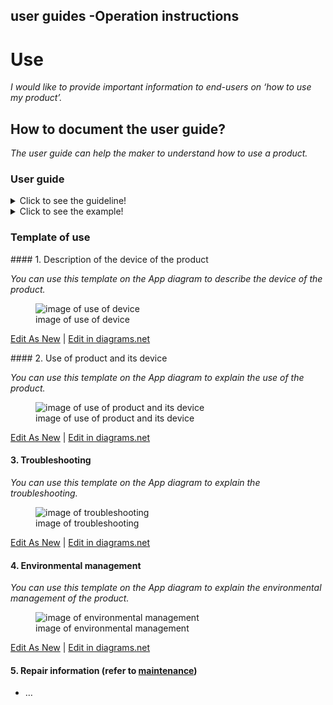 ## user guides -Operation instructions

# **Use**

*I would like to provide important information to end-users on 'how to use my product'.*

## **How to document the user guide?**

*The user guide can help the maker to understand how to use a product.* 

### **User guide** 
<details>
  <summary>Click to see the guideline!</summary>
 
 - **Definition:** *The user guide consists of information that allows end-users to operate the product properly, it helps non-technical people pinpoint and solve simple problems without expert assistance.*

  ```
What should include the documentation of the user guide? 

1. Description of the device of the product including:
   - Device name and its definition 
   - Teach the essentials and technical specifications 
2. Use of the product and its device consist of 
   - Materials required
      - App
      - Software
      - Firmware
   - Procedure
      - Installation instructions including  
         - Firmware installation 
         - Software installation
         - App installation
      - Setup instructions containing 
         - Software setup
         - Firmware setup
         - App setup
      - Explains how to update the firmware to the latest version
3. Troubleshooting section  
   - Instructions on how to solve problems
   - Reporting problems and issues on the forums and chat
   - Feedback of users
4. Environmental management
   - Protection against hot or cold weather conditions
   - Determining the acceptable temperature range
5. Repair information (refer to maintenance)

How to visualize the process of the user guide?
1. Images 
2. Videos 
  ```
 </details>
 
 <details> 
  <summary>Click to see the example!</summary>
 
 *Some examples of open-source projects that show the user guide.*
  
 #### *Example 1:* [PSLab oscilloscope](https://docs.pslab.io/tutorials/oscilloscope.html#tutorials-oscilloscope--page-root) 
  
 #### *Example 2:* [PX4 vision userguide](https://docs.px4.io/master/en/#how-do-i-get-started)
 
 #### *Example 3:* [Echopen project](https://echopen.gitbooks.io/echopen_prototyping/content/introduction/new_introduction.html) 
 
 #### *Example 4:* [Poppy project ]( https://docs.poppy-project.org/en/)
 
 #### *Example 5:* [FarmBot Genesis V1.5 ]( https://genesis.farm.bot/v1.5/Extras/troubleshooting)
</details>

### Template of use

  #### 1. Description of the device of the product
 
   *You can use this template on the App diagram to describe the device of the product.*
 
![image of use of device](https://github.com/OPEN-NEXT/WP2.3-Guideline-and-templatefor-documentation-of-OSH-design-reuse/blob/main/Sources/Images/Use%20the%20product%20and%20device.jpg)

 <a href="https://app.diagrams.net/#Hamerezoji1362%2Fdrawio-github%2Fmaster%2FUse%20the%20product%20and%20device.drawio">Edit As New</a> | <a href="https://app.diagrams.net/#Hamerezoji1362%2Fdrawio-github%2Fmaster%2FUse%20the%20product%20and%20device.png">Edit in diagrams.net</a> 
     
 #### 2. Use of product and its device
 
  *You can use this template on the App diagram to explain the use of the product.*
 
![image of use of product and its device](https://github.com/OPEN-NEXT/WP2.3-Guideline-and-templatefor-documentation-of-OSH-design-reuse/blob/main/Sources/Images/Description%20of%20the%20device%20of%20the%20product.jpg)

 <a href="https://app.diagrams.net/#Hamerezoji1362%2Fdrawio-github%2Fmaster%2FDescription%20of%20the%20device%20of%20the%20product.drawio">Edit As New</a> | <a href="https://app.diagrams.net/#Hamerezoji1362%2Fdrawio-github%2Fmaster%2FDescription%20of%20the%20device%20of%20the%20product.png">Edit in diagrams.net</a> 

#### 3. Troubleshooting

  *You can use this template on the App diagram to explain the troubleshooting.*
 
![image of troubleshooting](https://github.com/OPEN-NEXT/WP2.3-Guideline-and-templatefor-documentation-of-OSH-design-reuse/blob/main/Sources/Images/Troubleshooting.jpg)

 <a href="https://app.diagrams.net/#Hamerezoji1362%2Fdrawio-github%2Fmaster%2FTroubleshooting.drawio">Edit As New</a> | <a href="https://app.diagrams.net/#Hamerezoji1362%2Fdrawio-github%2Fmaster%2Ftroubleshooting.png">Edit in diagrams.net</a>
 
#### 4. Environmental management

 *You can use this template on the App diagram to explain the environmental management of the product.*
 
![image of environmental management](https://github.com/OPEN-NEXT/WP2.3-Guideline-and-templatefor-documentation-of-OSH-design-reuse/blob/main/Sources/Images/Envronmental%20management.png)

 <a href="https://app.diagrams.net/#Hamerezoji1362%2Fdrawio-github%2Fmaster%2FEnvironmental%20management.drawio">Edit As New</a> | <a href="https://app.diagrams.net/#Hamerezoji1362%2Fdrawio-github%2Fmaster%2FEnvronmental%20management.png">Edit in diagrams.net</a>
 
#### 5. Repair information (refer to [maintenance](https://github.com/OPEN-NEXT/WP2.3-Guideline-and-templatefor-documentation-of-OSH-design-reuse/tree/main/Documentation/7.%20Maintenance))
 * ...


